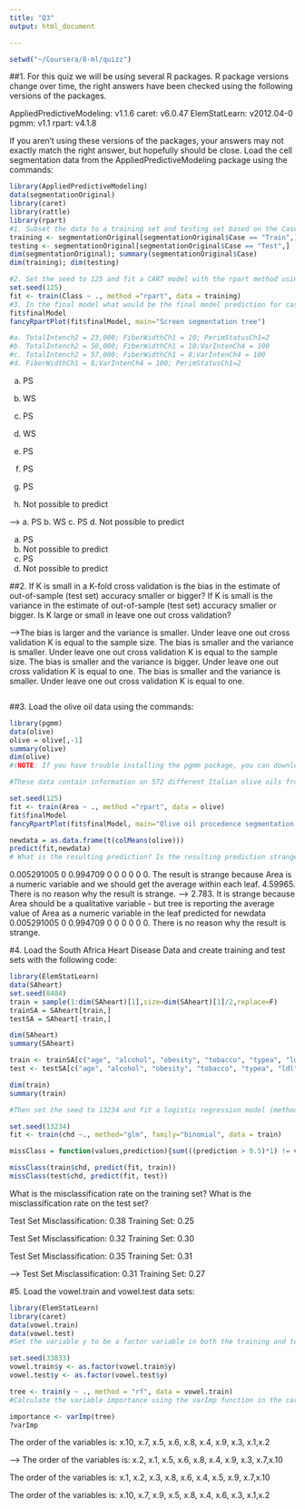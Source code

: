 ```yaml
---
title: "Q3"
output: html_document

---
```

```r
setwd("~/Coursera/8-ml/quizz")
```
##1.
For this quiz we will be using several R packages. R package versions change over time, the right answers have been checked using the following versions of the packages.

AppliedPredictiveModeling: v1.1.6
caret: v6.0.47
ElemStatLearn: v2012.04-0
pgmm: v1.1
rpart: v4.1.8

If you aren't using these versions of the packages, your answers may not exactly match the right answer, but hopefully should be close.
Load the cell segmentation data from the AppliedPredictiveModeling package using the commands:
```r
library(AppliedPredictiveModeling)
data(segmentationOriginal)
library(caret)
library(rattle)    
library(rpart)
#1. Subset the data to a training set and testing set based on the Case variable in the data set.
training <- segmentationOriginal[segmentationOriginal$Case == "Train",]
testing <- segmentationOriginal[segmentationOriginal$Case == "Test",]
dim(segmentationOriginal); summary(segmentationOriginal$Case)
dim(training); dim(testing)

#2. Set the seed to 125 and fit a CART model with the rpart method using all predictor variables and default caret settings.
set.seed(125)
fit <- train(Class ~ ., method ="rpart", data = training)
#3. In the final model what would be the final model prediction for cases with the following variable values:
fit$finalModel
fancyRpartPlot(fit$finalModel, main="Screen segmentation tree")

#a. TotalIntench2 = 23,000; FiberWidthCh1 = 10; PerimStatusCh1=2
#b. TotalIntench2 = 50,000; FiberWidthCh1 = 10;VarIntenCh4 = 100
#c. TotalIntench2 = 57,000; FiberWidthCh1 = 8;VarIntenCh4 = 100
#d. FiberWidthCh1 = 8;VarIntenCh4 = 100; PerimStatusCh1=2
```

a. PS
b. WS
c. PS
d. WS

a. PS
b. PS
c. PS
d. Not possible to predict

----->
a. PS
b. WS
c. PS
d. Not possible to predict

a. PS
b. Not possible to predict
c. PS
d. Not possible to predict

##2. 
If K is small in a K-fold cross validation is the bias in the estimate of out-of-sample (test set) accuracy smaller or bigger? If K is small is the variance in the estimate of out-of-sample (test set) accuracy smaller or bigger. Is K large or small in leave one out cross validation?

-->The bias is larger and the variance is smaller. Under leave one out cross validation K is equal to the sample size.
The bias is smaller and the variance is smaller. Under leave one out cross validation K is equal to the sample size.
The bias is smaller and the variance is bigger. Under leave one out cross validation K is equal to one.
The bias is smaller and the variance is smaller. Under leave one out cross validation K is equal to one.
```r
```
##3. 
Load the olive oil data using the commands:
```r
library(pgmm)
data(olive)
olive = olive[,-1]
summary(olive)
dim(olive)
#(NOTE: If you have trouble installing the pgmm package, you can download the -code-olive-/code- dataset here: olive_data.zip. After unzipping the archive, you can load the file using the -code-load()-/code- function in R.)

#These data contain information on 572 different Italian olive oils from multiple regions in Italy. Fit a classification tree where Area is the outcome variable. Then predict the value of area for the following data frame using the tree command with all defaults

set.seed(125)
fit <- train(Area ~ ., method ="rpart", data = olive)
fit$finalModel
fancyRpartPlot(fit$finalModel, main="Olive oil procedence segmentation tree")

newdata = as.data.frame(t(colMeans(olive)))
predict(fit,newdata)
# What is the resulting prediction? Is the resulting prediction strange? Why or why not?
```
0.005291005 0 0.994709 0 0 0 0 0 0. The result is strange because Area is a numeric variable and we should get the average within each leaf.
4.59965. There is no reason why the result is strange.
--> 2.783. It is strange because Area should be a qualitative variable - but tree is reporting the average value of Area as a numeric variable in the leaf predicted for newdata
0.005291005 0 0.994709 0 0 0 0 0 0. There is no reason why the result is strange.

#4. 
Load the South Africa Heart Disease Data and create training and test sets with the following code:
```r
library(ElemStatLearn)
data(SAheart)
set.seed(8484)
train = sample(1:dim(SAheart)[1],size=dim(SAheart)[1]/2,replace=F)
trainSA = SAheart[train,]
testSA = SAheart[-train,]

dim(SAheart)
summary(SAheart)

train <- trainSA[c("age", "alcohol", "obesity", "tobacco", "typea", "ldl", "chd")]
test <- testSA[c("age", "alcohol", "obesity", "tobacco", "typea", "ldl", "chd")]

dim(train)
summary(train)

#Then set the seed to 13234 and fit a logistic regression model (method="glm", be sure to specify family="binomial") with Coronary Heart Disease (chd) as the outcome and age at onset, current alcohol consumption, obesity levels, cumulative tabacco, type-A behavior, and low density lipoprotein cholesterol as predictors. Calculate the misclassification rate for your model using this function and a prediction on the "response" scale:

set.seed(13234)
fit <- train(chd ~., method="glm", family="binomial", data = train)

missClass = function(values,prediction){sum(((prediction > 0.5)*1) != values)/length(values)}

missClass(train$chd, predict(fit, train))
missClass(test$chd, predict(fit, test))
```
What is the misclassification rate on the training set? What is the misclassification rate on the test set?

Test Set Misclassification: 0.38
Training Set: 0.25

Test Set Misclassification: 0.32
Training Set: 0.30

Test Set Misclassification: 0.35
Training Set: 0.31

--> Test Set Misclassification: 0.31
Training Set: 0.27

#5. 
Load the vowel.train and vowel.test data sets:
```r
library(ElemStatLearn)
library(caret)
data(vowel.train)
data(vowel.test)
#Set the variable y to be a factor variable in both the training and test set. Then set the seed to 33833. Fit a random forest predictor relating the factor variable y to the remaining variables. Read about variable importance in random forests here: http://www.stat.berkeley.edu/~breiman/RandomForests/cc_home.htm#ooberr The caret package uses by default the Gini importance.

set.seed(33833)
vowel.train$y <- as.factor(vowel.train$y)
vowel.test$y <- as.factor(vowel.test$y)

tree <- train(y ~ ., method = "rf", data = vowel.train)
#Calculate the variable importance using the varImp function in the caret package. What is the order of variable importance?

importance <- varImp(tree)
?varImp
```
The order of the variables is:
x.10, x.7, x.5, x.6, x.8, x.4, x.9, x.3, x.1,x.2

----> The order of the variables is:
x.2, x.1, x.5, x.6, x.8, x.4, x.9, x.3, x.7,x.10

The order of the variables is:
x.1, x.2, x.3, x.8, x.6, x.4, x.5, x.9, x.7,x.10

The order of the variables is:
x.10, x.7, x.9, x.5, x.8, x.4, x.6, x.3, x.1,x.2